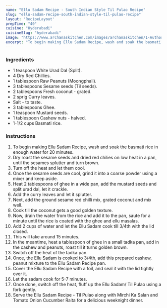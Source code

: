 ---
name: "Ellu Sadam Recipe - South Indian Style Til Pulao Recipe"
slug: "ellu-sadam-recipe-south-indian-style-til-pulao-recipe"
layout: 'RecipeLayout'
prepTime: "40"
cuisine: "Hyderabadi"
cuisineSlug: "hyderabadi"
image: "https://www.archanaskitchen.com/images/archanaskitchen/1-Author/nithya.anantham/Sesame_Seeds_Pulao_Recipe.jpg"
excerpt: "To begin making Ellu Sadam Recipe, wash and soak the basmati rice in enough water for 20 minutes"
---

### Ingredients

- 1 teaspoon White Urad Dal (Split).
- 4 Dry Red Chillies.
- 1 tablespoon Raw Peanuts (Moongphali).
- 3 tablespoons Sesame seeds (Til seeds).
- 2 tablespoons Fresh coconut - grated.
- 2 sprig Curry leaves.
- Salt - to taste.
- 3 tablespoons Ghee.
- 1 teaspoon Mustard seeds.
- 1 tablespoon Cashew nuts - halved.
- 1-1/2 cups Basmati rice.

### Instructions

1. To begin making Ellu Sadam Recipe, wash and soak the basmati rice in enough water for 20 minutes.
1. Dry roast the sesame seeds and dried red chilies on low heat in a pan, until the sesames splutter and turn brown.
1. Turn off the heat and let them cool.
1. Once the sesame seeds are cool, grind it into a coarse powder using a mixer and keep aside.
1. Heat 2 tablespoons of ghee in a wide pan, add the mustard seeds and split urad dal, let it crackle.
1. Add the curry leaves and let it splutter.
1. Next, add the ground sesame red chilli mix, grated coconut and mix well.
1. Cook till the coconut gets a good golden texture.
1. Now, drain the water from the rice and add it to the pan, saute for a minute until the rice is coated with the ghee and ellu masalas.
1. Add 2 cups of water and let the Ellu Sadam cook till 3/4th with the lid closed.
1. This will take around 15 minutes.
1. In the meantime, heat a tablespoon of ghee in a small tadka pan, add in the cashew and peanuts, roast till it turns golden brown.
1. Switch off the heat of the tadka pan.
1. Once, the Ellu Sadam is cooked to 3/4th, add this prepared cashew, peanut mixture to the Ellu Sadam Recipe pan.
1. Cover the Ellu Sadam Recipe with a foil, and seal it with the lid tightly over it.
1. Let the sadam cook for 5-7 minutes.
1. Once done, switch off the heat, fluff up the Ellu Sadam/ Til Pulao using a fork gently.
1. Serve the Ellu Sadam Recipe - Til Pulao along with Mirchi Ka Salan and Tomato Onion Cucumber Raita for a delicious weeknight dinner.
